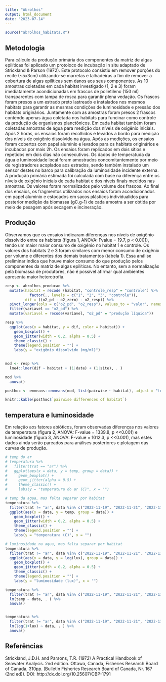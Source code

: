 ```yaml
---
title: "Abrolhos"
output: html_document
date: "2023-07-14"
---
```


```r
source("abrolhos_habitats.R")
```

## Metodologia

Para cálculo da produção primária dos componentes da matriz de algas epilíticas foi aplicado um protoloco de incubação in situ adaptado de Strickland & Parson (1972).
Este protocolo consistiu em remover porções do recife (~5x3cm) utilizando-se marretas e talhadeiras a fim de remover a cobertura de algas epilíticas sem danos aos seus componentes. As 10 amostras coletadas em cada habitat investigado (1, 2 e 3) foram imediatamente acondicionadas em frascos de polietileno (150 ml) transparentes com tampa de rosca para garantir plena vedação. Os frascos foram presos a um estrado preto lastreado e instalados nos mesmos habitats para garantir as mesmas condições de luminosidade e pressão dos habitats originários. Juntamente com as amostras foram presos 2 frascos contendo apenas água coletada nos habitats para funcinar como controle da produção de organismos planctônicos. Em cada habitat também foram coletadas amostras de água para medição dos níveis de oxigênio iniciais. Após 2 horas, os ensaios foram recolhidos e levados a bordo para medição dos níveis de oxigênio dissolvido na água. Após as medições, os ensaios foram cobertos com papel alumínio e levados para os habitats originários e incubados por mais 2h.
Os ensaios foram replicados em dois sítios e repetidos em dois dias não consecutivos. Os dados de temperatuda da água e luminosidade local foram amostrados concomitantemente por meio de registradores acoplados aos estrados, sendo também instalado um sensor destes no barco para calibração da luminosidade incidente externa.
A produção primária estimada foi calculada com base na diferença entre os níveis de oxigênio iniciais de cada habitat e dos níveis finais medidos nas amostras. Os valores foram normalizados pelo volume dos frascos. Ao final dos ensaios, os fragmentos utilizados nos ensaios foram acondicionados em papel alumínio e estocados em sacos plásticos individualidos para posterior medição da biomassa (gC.g-1) de cada amostra a ser obtida por meio de pesagem após secagem e incineração.

## Produção

Observamos que os ensaios indicaram diferenças nos níveis de oxigênio dissolvido entre os habitats (figura 1, ANOVA: Fvalue = 19.7, p < 0.001), tendo um maior maior consumo de oxigênio no habitat 1 e controle. Os valores dos habitats 2 e 3 foram similares com menor consumo de oxigênio por volume e diferentes dos demais tratamentos (tabela 1). Essa análise preliminar indica que houve maior consumo do que produção pelos componentes da matriz de algas epilíticas. No entanto, sem a normalização pela biomassa de produtores, não é possível afirmar qual ambientes apresenta maior heterotrofia.

```r
resp <- abrolhos_producao %>%
  mutate(habitat = recode (habitat, "controle_resp" = "controle") %>%
           factor(., levels = c("1", "2", "3", "controle")),
         dif = ((o2_pd - o2_zero) - o2_resp)) %>% 
  pivot_longer(cols = c("o2_pd", "o2_resp"), values_to = "valor", names_to = "variavel") %>% 
  filter(variavel == "o2_pd") %>%
  mutate(variavel = recode(variavel, "o2_pd" = "produção líquida")) 

resp %>% 
  ggplot(aes(x = habitat, y = dif, color = habitat)) +
    geom_boxplot() +
    geom_jitter(width = 0.2, alpha = 0.5) +
    theme_classic() +
    theme(legend.position = "") +
    labs(y = "oxigênio dissolvido (mg/ml)")
  
```


```r
mod <- resp %>% 
  lme4::lmer(dif ~ habitat + (1|date) + (1|site), . ) 

mod %>%  
  anova()

posthoc <- emmeans::emmeans(mod, list(pairwise ~ habitat), adjust = "tukey")

knitr::kable(posthoc$`pairwise differences of habitat`)

```

## temperatura e luminosidade

Em relação aos fatores abióticos, foram observadas diferenças nos valores de temperatura (figura 2, ANOVA: F-value = 1339.8, p <<0.001) e luminosidade (figura 3, ANOVA: F-value = 1012.3, p <<0.001), mas estes dados ainda serão pareados para análises posteriores e plotagem das curvas de produção.

```r

# temp do ar
# temperatura %>% 
#   filter(trat == "ar") %>% 
#   ggplot(aes(x = data, y = temp, group = data)) +
#     geom_boxplot() +
#     geom_jitter(alpha = 0.5) +
#     theme_classic() +
#     labs(y = "temperatura do ar (C)", x = "")

# temp da agua, mas falta separar por habitat
temperatura %>% 
  filter(trat != "ar", data %in% c("2022-11-19", "2022-11-21", "2022-11-22")) %>% 
  ggplot(aes(x = data, y = temp, group = data)) +
    geom_boxplot() +
    geom_jitter(width = 0.2, alpha = 0.5) +
    theme_classic() +
    theme(legend.position = "") +
    labs(y = "temperatura (C)", x = "")

# luminosidade na agua, mas falta separar por habitat
temperatura %>% 
  filter(trat != "ar", data %in% c("2022-11-19", "2022-11-21", "2022-11-22")) %>% 
  ggplot(aes(x = data, y = log(lux), group = data)) +
    geom_boxplot() +
    geom_jitter(width = 0.2, alpha = 0.5) +
    theme_classic() +
    theme(legend.position = "") +
    labs(y = "luminosidade (lux)", x = "")

```

```r
temperatura %>% 
  filter(trat != "ar", data %in% c("2022-11-19", "2022-11-21", "2022-11-22")) %>% 
  lm(temp ~ data, . ) %>% 
  anova()


temperatura %>% 
  filter(trat != "ar", data %in% c("2022-11-19", "2022-11-21", "2022-11-22")) %>% 
  lm(log(1+lux) ~ data, . ) %>% 
  anova()

```


## Referências

Strickland, J.D.H. and Parsons, T.R. (1972) A Practical Handbook of Seawater Analysis. 2nd edition. Ottawa, Canada, Fisheries Research Board of Canada, 310pp. (Bulletin Fisheries Research Board of Canada, Nr. 167 (2nd ed)). DOI: http://dx.doi.org/10.25607/OBP-1791

